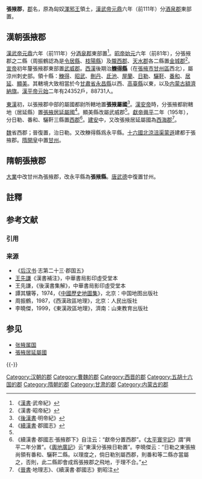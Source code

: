 '''張掖郡'''，[[郡|郡]]名，原為匈奴[[渾邪王|渾邪王]]領土，[[漢武帝|漢武帝]][[元鼎|元鼎]]六年（前111年）分[[酒泉郡|酒泉郡]]東部置。

==漢朝張掖郡==
[[漢武帝|漢武帝]][[元鼎|元鼎]]六年（前111年）分[[酒泉郡|酒泉郡]]東部置<ref>《[[漢書|漢書]]·武帝紀》</ref>。[[漢昭帝|昭帝]][[始元_(西汉)|始元]]六年（前81年），分張掖郡之二縣（周振鶴認為是[[令居縣|令居縣]]、[[枝陽縣|枝陽縣]]）及[[隴西郡|隴西郡]]、[[天水郡|天水郡]]各二縣置[[金城郡|金城郡]]<ref>《漢書·昭帝紀》</ref>。[[漢宣帝|宣帝]]初年釐張掖郡東部置[[武威郡|武威郡]]{{efn|[[周振鶴|周振鶴]]認為，武威郡釐置之年當在宣帝[[地節|地節]]二年、三年之間（前68年至前67年），其絕對年代區間為[[本始|本始]]二年（前72年）至地節三年。}}。[[西漢|西漢]]後期治'''[[觻得縣|觻得縣]]'''（在[[張掖市|張掖市]][[甘州區|甘州區]]西北），屬涼州刺史部。領十縣：[[觻得縣|觻得]]、[[昭武縣|昭武]]、[[刪丹縣|刪丹]]、[[氐池縣|氐池]]、[[屋蘭縣|屋蘭]]、[[日勒縣|日勒]]、[[驪靬縣|驪靬]]、[[番和縣|番和]]、[[居延縣|居延]]、[[顯美縣|顯美]]。其轄境大致相當於今[[甘肅省|甘肅省]][[永昌縣|永昌縣]]以西、[[高臺縣|高臺縣]]以東，以及[[内蒙古|内蒙古]][[額濟納旗|額濟納旗]]。[[漢平帝|漢平帝]][[元始_(西汉)|元始]]二年有24352戶，88731人。

[[東漢|東漢]]初，以張掖郡中部的屬國都尉所轄地置'''張掖屬國'''<ref>《[[後漢書|後漢書]]·明帝紀》</ref>。[[漢安帝|漢安帝]]時，分張掖都尉轄地（居延縣）置[[張掖居延屬國|張掖居延屬國]]<ref name="郡國志">《[[續漢書|續漢書]]·郡國志》</ref>。顯美縣改屬武威郡<ref name="郡國志"/>。[[漢獻帝|獻帝]][[兴平_(东汉)|興平]]二年（195年），分日勒、番和、驪靬三縣置[[西郡|西郡]]<ref>《續漢書·郡國志·張掖郡下》自注云：“獻帝分置西郡”。《[[太平寰宇記|太平寰宇記]]》謂“興平二年分置”。《[[輿地廣記|輿地廣記]]》云“東漢分張掖日勒置”。李曉傑云：“日勒之東張掖尚領有番和、驪靬二縣。以理度之，倘日勒別屬西郡，則番和等二縣亦當屬之，否則，此二縣即會成爲張掖郡之飛地，于理不合。”</ref>。[[建安_(东汉)|建安]]中，又改張掖居延屬國為[[西海郡_(東漢)|西海郡]]<ref>《[[晉書|晉書]]·地理志》、《續漢書·郡國志》劉昭注</ref>。

[[曹魏|魏]]省西郡；晉復置，治日勒。又改觻得縣爲永平縣。[[十六國|十六國]][[北涼|北涼]][[沮渠蒙遜|沮渠蒙遜]]建都于張掖郡。[[隋朝|隋]][[開皇|開皇]]中置[[甘州_(古代)|甘州]]。

== 隋朝張掖郡 ==
[[大业_(年号)|大業]]中改甘州為張掖郡，改永平縣為'''張掖縣'''。[[唐朝|唐]][[武德|武德]]中復置甘州。

== 註釋 ==
{{notelist|iger=}}

== 参考文献 ==
=== 引用 ===
{{Reflist|2}}

=== 来源 ===
*《[[后汉书|后汉书]]·志第二十三·郡国五》
* [[王先謙|王先謙]]《漢書補注》，中華書局影印虛受堂本
* 王先謙，《後漢書集解》，中華書局影印虛受堂本
* 譚其驤等，1974，《[[中國歷史地圖集|中國歷史地圖集]]》，北京：中国地图出版社
* 周振鶴，1987，《西漢政區地理》，北京：人民出版社
* 李曉傑，1999，《東漢政區地理》，濟南：山東教育出版社

== 参见 ==
{{Portal box|甘肃|历史}}
* [[张掖属国|张掖属国]]
* [[張掖居延屬國|張掖居延屬國]]

{{-}}
{{西汉行政区划|nocat}}
{{東漢行政區劃|nocat}}
{{三國行政區劃|nocat}}
{{西晉行政區劃|nocat}}
{{隋朝行政區劃|nocat}}

{{DEFAULTSORT:Zhang张掖郡}}
[[Category:汉朝的郡|Category:汉朝的郡]]
[[Category:曹魏的郡|Category:曹魏的郡]]
[[Category:西晋的郡|Category:西晋的郡]]
[[Category:五胡十六国的郡|Category:五胡十六国的郡]]
[[Category:隋朝的郡|Category:隋朝的郡]]
[[Category:甘肃的郡|Category:甘肃的郡]]
[[Category:内蒙古的郡|Category:内蒙古的郡]]